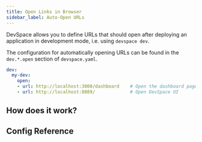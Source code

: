 ```yaml
---
title: Open Links in Browser
sidebar_label: Auto-Open URLs
---
```




DevSpace allows you to define URLs that should open after deploying an application in development mode, i.e. using `devspace dev`.

The configuration for automatically opening URLs can be found in the `dev.*.open` section of `devspace.yaml`.
```yaml
dev:
  my-dev:
    open:
    - url: http://localhost:3000/dashboard    # Open the dashboard page of your app UI
    - url: http://localhost:8089/             # Open DevSpace UI
```


## How does it work?
<FragmentWorkflowOpenLinks/>


## Config Reference

<ConfigPartial/>
